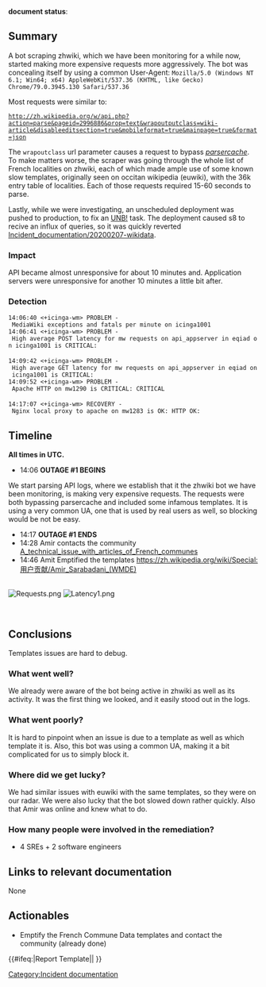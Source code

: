 '''document status''': {{irdoc-review}} <!--
The status field should be one of:
* {{tl|irdoc-draft}} - Initial status. When you're happy with the state of your draft, change it to {{tl|irdoc-review}}.
* {{tl|irdoc-review}} - The incident review working group will contact you then to finalise the report. See also the steps on [[Incident documentation]].
* {{tl|irdoc-final}}
-->

== Summary ==
A bot scraping zhwiki, which we have been monitoring for a while now, started making more expensive requests more aggressively. The bot was concealing itself by using a common User-Agent: <code>Mozilla/5.0 (Windows NT 6.1; Win64; x64) AppleWebKit/537.36 (KHTML, like Gecko) Chrome/79.0.3945.130 Safari/537.36</code>

Most requests were similar to:

 http://zh.wikipedia.org/w/api.php?action=parse&pageid=2996886&prop=text&wrapoutputclass=wiki-article&disableeditsection=true&mobileformat=true&mainpage=true&format=json
The <code>wrapoutclass</code> url parameter causes a request to bypass ''[[Parser_cache|parsercache]]''. To make matters worse, the scraper was going through the whole list of French localities on zhwiki, each of which made ample use of some known slow templates, originally seen on occitan wikipedia (euwiki), with the 36k entry table of localities. Each of those requests  required 15-60 seconds to parse.

Lastly, while we were investigating, an unscheduled deployment was pushed to production, to fix an [https://phabricator.wikimedia.org/T244529 UNB!] task. The deployment caused s8 to recive an influx of queries, so it was quickly reverted [[Incident_documentation/20200207-wikidata]].

=== Impact ===
API became almost unresponsive for about 10 minutes and. Application servers were unresponsive for another 10 minutes a little bit after.

=== Detection ===
 14:06:40 <+icinga-wm> PROBLEM - MediaWiki exceptions and fatals per minute on icinga1001
 14:06:41 <+icinga-wm> PROBLEM - High average POST latency for mw requests on api_appserver in eqiad on icinga1001 is CRITICAL:
 
 14:09:42 <+icinga-wm> PROBLEM - High average GET latency for mw requests on api_appserver in eqiad on icinga1001 is CRITICAL: 
 14:09:52 <+icinga-wm> PROBLEM - Apache HTTP on mw1290 is CRITICAL: CRITICAL
 
 14:17:07 <+icinga-wm> RECOVERY - Nginx local proxy to apache on mw1283 is OK: HTTP OK:

== Timeline ==
'''All times in UTC.'''

* 14:06 '''OUTAGE #1 BEGINS'''
We start parsing API logs, where we establish that it the zhwiki bot we have been monitoring, is making very expensive requests. The requests were both bypassing parsercache and included some infamous templates.  It is using a very common UA, one that is used by real users as well, so blocking would be not be easy.  

* 14:17 '''OUTAGE #1 ENDS'''
* 14:28  Amir contacts the community [https://zh.wikipedia.org/wiki/Wikipedia:互助客栈/技术/存档/2020年3月#A_technical_issue_with_articles_of_French_communes A_technical_issue_with_articles_of_French_communes]
* 14:46 Amit Emptified the templates [https://zh.wikipedia.org/wiki/Special:用户贡献/Amir_Sarabadani_(WMDE) https://zh.wikipedia.org/wiki/Special:用户贡献/Amir_Sarabadani_(WMDE)]

<br>
[[File:Requests.png|thumb|center]] [[File:Latency1.png|thumb|center]]

<br>

== Conclusions ==

Templates issues are hard to debug. 

=== What went well? ===
We already were aware of the bot being active in zhwiki as well as its activity. It was the first thing we looked, and it easily stood out in the logs.

=== What went poorly? ===
It is hard to pinpoint when an issue is due to a template as well as which template it is. Also, this bot was using a common UA, making it a bit complicated for us to simply block it. 

=== Where did we get lucky? ===
We had similar issues with euwiki with the same templates, so they were on our radar. We were also lucky that the bot slowed down rather quickly. Also that Amir was online and knew what to do.

=== How many people were involved in the remediation? ===
* 4 SREs + 2 software engineers

== Links to relevant documentation ==
None

== Actionables ==

* Emptify the French Commune Data templates and contact the community (already done)

{{#ifeq:{{SUBPAGENAME}}|Report Template||
[[Category:Incident documentation]]
}}